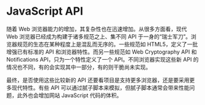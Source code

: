 # JavaScript API

随着 Web 浏览器能力的增加，其复杂性也在迅速增加。从很多方面看，现代 Web 浏览器已经成为构建于诸多规范之上、集不同 API 于一身的“瑞士军刀”。浏览器规范的生态在某种程度上是混乱而无序的。一些规范如 HTML5，定义了一批增强已有标准的 API 和浏览器特性。而另一些规范如 Web Cryptography API 和 Notifications API，只为一个特性定义了一个 API。不同浏览器实现这些新 API 的情况也不同，有的会实现其中一部分，有的则干脆尚未实现。

最终，是否使用这些比较新的 API 还要看项目是支持更多浏览器，还是要采用更多现代特性。有些 API 可以通过腻子脚本来模拟，但腻子脚本通常会带来性能问题，此外也会增加网站 JavaScript 代码的体积。


<DocCardList />
